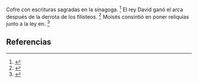 Cofre con escrituras sagradas en la sinagoga. <ref>{{lib|LU|150|8|6,8}}</ref> El rey David ganó el arca después de la derrota de los filisteos. <ref>{{lib|LU|97|9|14}}</ref> Moisés consintió en poner reliquias junto a la ley en. <ref>{{lib|LU|88|2|5}}</ref> 

== Referencias ==

<references />

